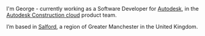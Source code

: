 I'm George - currently working as a Software Developer for <a href="//autodesk.co.uk" target="_blank" rel="noopener noreferrer" >Autodesk</a>, in the [Autodesk Construction cloud](//construction.autodesk.com/) product team.

I’m based in [Salford](https://www.google.co.uk/maps/place/Salford+District/), a region of Greater Manchester in the United Kingdom.
